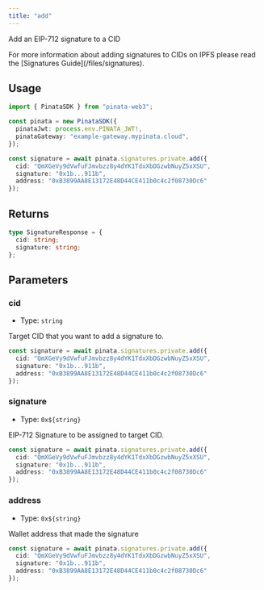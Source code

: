 ```yaml
---
title: "add"
---
```


Add an EIP-712 signature to a CID

<Note>
For more information about adding signatures to CIDs on IPFS please read the [Signatures Guide](/files/signatures).
</Note>

## Usage

```typescript
import { PinataSDK } from "pinata-web3";

const pinata = new PinataSDK({
  pinataJwt: process.env.PINATA_JWT!,
  pinataGateway: "example-gateway.mypinata.cloud",
});

const signature = await pinata.signatures.private.add({
  cid: "QmXGeVy9dVwfuFJmvbzz8y4dYK1TdxXbDGzwbNuyZ5xXSU",
  signature: "0x1b...911b",
  address: "0xB3899AA8E13172E48D44CE411b0c4c2f08730Dc6"
});
```

## Returns

```typescript
type SignatureResponse = {
  cid: string;
  signature: string;
};
```

## Parameters

### cid

- Type: `string`

Target CID that you want to add a signature to.

```typescript {2}
const signature = await pinata.signatures.private.add({
  cid: "QmXGeVy9dVwfuFJmvbzz8y4dYK1TdxXbDGzwbNuyZ5xXSU",
  signature: "0x1b...911b",
  address: "0xB3899AA8E13172E48D44CE411b0c4c2f08730Dc6"
});
```

### signature

- Type: `0x${string}`

EIP-712 Signature to be assigned to target CID.

```typescript {3}
const signature = await pinata.signatures.private.add({
  cid: "QmXGeVy9dVwfuFJmvbzz8y4dYK1TdxXbDGzwbNuyZ5xXSU",
  signature: "0x1b...911b",
  address: "0xB3899AA8E13172E48D44CE411b0c4c2f08730Dc6"
});
```

### address

- Type: `0x${string}`

Wallet address that made the signature

```typescript {4}
const signature = await pinata.signatures.private.add({
  cid: "QmXGeVy9dVwfuFJmvbzz8y4dYK1TdxXbDGzwbNuyZ5xXSU",
  signature: "0x1b...911b",
  address: "0xB3899AA8E13172E48D44CE411b0c4c2f08730Dc6"
});
```
